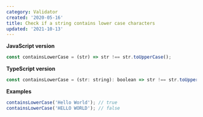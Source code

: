 ```yaml
---
category: Validator
created: '2020-05-16'
title: Check if a string contains lower case characters
updated: '2021-10-13'
---
```


**JavaScript version**

```js
const containsLowerCase = (str) => str !== str.toUpperCase();
```

**TypeScript version**

```js
const containsLowerCase = (str: string): boolean => str !== str.toUpperCase();
```

**Examples**

```js
containsLowerCase('Hello World'); // true
containsLowerCase('HELLO WORLD'); // false
```
